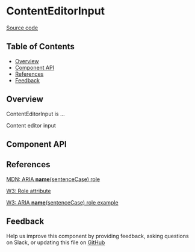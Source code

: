 
# ContentEditorInput

[Source code](<https://github.com/leemonade/bubbles/tree/main/packages/components/form/ContentEditorInput>)

## Table of Contents

<!-- START doctoc generated TOC please keep comment here to allow auto update -->
<!-- DON'T EDIT THIS SECTION, INSTEAD RE-RUN doctoc TO UPDATE -->

- [Overview](#overview)
- [Component API](#component-api)
- [References](#references)
- [Feedback](#feedback)

## Overview

ContentEditorInput is ...

<ThemeProvider>
  <ContentEditorInput>Content editor input</ContentEditorInput>
</ThemeProvider>

## Component API

<Preview>
  <Story id="organisms-form-content-editor-input--playground" />
</Preview>

<Props of={ContentEditorInput} />

## References

[MDN: ARIA **name**(sentenceCase) role](<https://developer.mozilla.org/en-US/docs/Web/Accessibility/ARIA/Roles/content-editor-input_role>)

[W3: Role attribute](https://www.w3.org/WAI/PF/HTML/wiki/RoleAttribute)

[W3: ARIA **name**(sentenceCase) role example](<https://www.w3.org/TR/2016/WD-wai-aria-practices-1.1-20160317/examples/content-editor-input/content-editor-input.html>)

## Feedback

Help us improve this component by providing feedback, asking questions on Slack, or updating this file on
[GitHub](<https://github.com/leemonade/bubbles/edit/main/packages/components/form/ContentEditorInput.mdx>)
